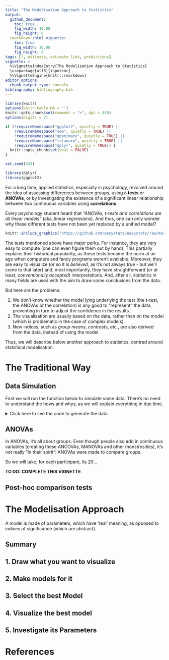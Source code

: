 ```yaml
---
title: "The Modelisation Approach to Statistics"
output: 
  github_document:
    toc: true
    fig_width: 10.08
    fig_height: 6
  rmarkdown::html_vignette:
    toc: true
    fig_width: 10.08
    fig_height: 6
tags: [r, estimate, estimate link, predictions]
vignette: >
  %\VignetteIndexEntry{The Modelisation Approach to Statistics}
  \usepackage[utf8]{inputenc}
  %\VignetteEngine{knitr::rmarkdown}
editor_options: 
  chunk_output_type: console
bibliography: bibliography.bib
---
```


```r
library(knitr)
options(knitr.kable.NA = '')
knitr::opts_chunk$set(comment = ">", dpi = 450)
options(digits = 2)

if (!requireNamespace("ggplot2", quietly = TRUE) ||
    !requireNamespace("see", quietly = TRUE) ||
    !requireNamespace("gganimate", quietly = TRUE) ||
    !requireNamespace("rstanarm", quietly = TRUE) ||
    !requireNamespace("dplyr", quietly = TRUE)) {
  knitr::opts_chunk$set(eval = FALSE)
}

set.seed(333)

library(dplyr)
library(ggplot2)
```


For a long time, applied statistics, especially in psychology, revolved around the idea of assessing differences between groups, using ***t*-tests** or **ANOVAs**, or by investigating the existence of a significant linear relationship between two continuous variables using **correlations**.

Every psychology student heard that *"ANOVAs, t-tests and correlations are all linear models"* (aka, linear regressions). And thus, one can only wonder why these different tests have not been yet replaced by a unified model?


```r
knitr::include_graphics("https://github.com/easystats/easystats/raw/master/man/figures/modelbased/allregressions.png")
```


The tests mentioned above have major perks. For instance, they are very easy to compute (one can even figure them out by hand). This partially explains their historical popularity, as these tests became the norm at an age when computers and fancy programs weren't available. Moreover, they are easy to visualize (or so it is *believed*, as it's not always true - but we'll come to that later) and, most importantly, they have straightforward (or at least, *conventionally accepted*) interpretations. And, after all, statistics in many fields are used with the aim to draw some conclusions from the data.

But here are the problems:

1. We don't know whether the model lying underlying the test (the *t*-test, the ANOVAs or the correlation) is any good to "represent" the data, preventing in turn to adjust the confidence in the results.
2. The visualisation are usually based on the data, rather than on the model (which is problematic in the case of complex models).
3. New indices, such as *group means*, *contrasts*, etc., are also derived from the data, instead of using the model.

Thus, we will describe below another approach to statistics, centred around statistical modelisation.

# The Traditional Way

## Data Simulation

First we will run the function below to simulate some data. There's no need to understand the hows and whys, as we will explain everything in due time.

<details>
  <summary>Click here to see the code to generate the data.</summary>
  
```r
generate_data <- function(effect=5, noise=0.5){
  data <- data.frame()
  n <- 100
  for(i in 1:length(effect)){
    participant <- data.frame(Experimental_Variable = c(seq(-3, 3, length=n / 2), seq(-3, 3, length=n / 2)))
    participant$RT <- c(participant$Experimental_Variable[1:(n/2)]**2 - effect[i], (participant$Experimental_Variable[(n/2+1):n] + effect[i])) + rnorm(n, 0, abs(noise[i]))
    participant$Condition <- rep(c("A", "B"), each=n/2)
    participant$Participant <- paste0("S", i)
    data <- rbind(data, participant)
  }
  data$RT <- (100 + data$RT) * 10
  data
}

generate_data(effect=rnorm(30, 2, 2), noise=rnorm(30, 0, 0.4)) %>% 
  group_by(Participant, Condition) %>% 
  
  ggplot(aes(x=Experimental_Variable, y=RT, color=Condition)) +
  geom_point()
```

</details>


## ANOVAs 

In ANOVAs, it's all about groups. Even though people also add in continuous variables (creating these ANCOVAs, MANOVAs and other monstrosities), it's not really "in their spirit": ANOVAs were made to compare groups.

So we will take, for each participant, its 20...

**TO DO: COMPLETE THIS VIGNETTE**.

## Post-hoc comparison tests

# The Modelisation Approach

A model is made of parameters, which have 'real' meaning, as opposed to indices of significance (which are abstract).


## Summary 

## 1. Draw what you want to visualize

## 2. Make models for it

## 3. Select the best Model

## 4. Visualize the best model

## 5. Investigate its Parameters




# References
